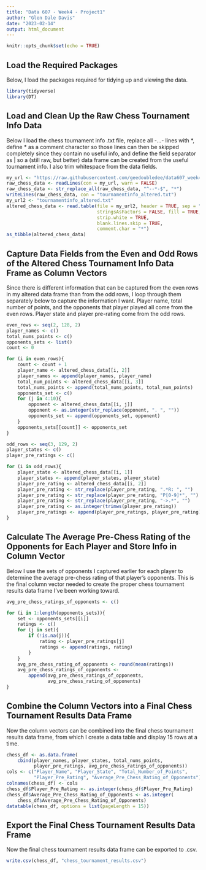 ---
title: "Data 607 - Week4 - Project1"
author: "Glen Dale Davis"
date: "2023-02-14"
output: html_document
---

```{r setup, include=FALSE}
knitr::opts_chunk$set(echo = TRUE)
```

## Load the Required Packages

Below, I load the packages required for tidying up and viewing the data.

```{r packages, warning = FALSE, message = FALSE}
library(tidyverse)
library(DT)

```

## Load and Clean Up the Raw Chess Tournament Info Data

Below I load the chess tournament info .txt file, replace all -...- lines with $*$, define $*$ as a comment character so those lines can then be skipped completely since they contain no useful info, and define the field separator as $|$ so a (still raw, but better) data frame can be created from the useful tournament info. I also trim whitespace from the data fields.

```{r raw_data, warning = FALSE}

my_url <- "https://raw.githubusercontent.com/geedoubledee/data607_week4/main/tournamentinfo.txt"
raw_chess_data <- readLines(con = my_url, warn = FALSE)
raw_chess_data <- str_replace_all(raw_chess_data, "^--*-$", "*")
writeLines(raw_chess_data, con = "tournamentinfo_altered.txt")
my_url2 <- "tournamentinfo_altered.txt"
altered_chess_data <- read.table(file = my_url2, header = TRUE, sep = "|",
                                 stringsAsFactors = FALSE, fill = TRUE,
                                 strip.white = TRUE,
                                 blank.lines.skip = TRUE,
                                 comment.char = "*")
as_tibble(altered_chess_data)

```

## Capture Data Fields from the Even and Odd Rows of the Altered Chess Tournament Info Data Frame as Column Vectors

Since there is different information that can be captured from the even rows in my altered data frame than from the odd rows, I loop through them separately below to capture the information I want. Player name, total number of points, and the opponents that player played all come from the even rows. Player state and player pre-rating come from the odd rows.

```{r altered_df_even_and_odd_row_fields, warning = FALSE}
even_rows <- seq(2, 128, 2)
player_names <- c()
total_nums_points <- c()
opponents_sets <- list()
count <- 0

for (i in even_rows){
    count <- count + 1
    player_name <- altered_chess_data[[i, 2]]
    player_names <- append(player_names, player_name)
    total_num_points <- altered_chess_data[[i, 3]]
    total_nums_points <- append(total_nums_points, total_num_points)
    opponents_set <- c()
    for (j in 4:10){
        opponent <- altered_chess_data[[i, j]]
        opponent <- as.integer(str_replace(opponent, ". ", ""))
        opponents_set <- append(opponents_set, opponent)
    }
    opponents_sets[[count]] <- opponents_set
}

odd_rows <- seq(3, 129, 2)
player_states <- c()
player_pre_ratings <- c()

for (i in odd_rows){
    player_state <- altered_chess_data[[i, 1]]
    player_states <- append(player_states, player_state)
    player_pre_rating <- altered_chess_data[[i, 2]]
    player_pre_rating <- str_replace(player_pre_rating, ".*R: ", "")
    player_pre_rating <- str_replace(player_pre_rating, "P[0-9]*", "")
    player_pre_rating <- str_replace(player_pre_rating, "->.*", "")
    player_pre_rating <- as.integer(trimws(player_pre_rating))
    player_pre_ratings <- append(player_pre_ratings, player_pre_rating)
}

```

## Calculate The Average Pre-Chess Rating of the Opponents for Each Player and Store Info in Column Vector

Below I use the sets of opponents I captured earlier for each player to determine the average pre-chess rating of that player's opponents. This is the final column vector needed to create the proper chess tournament results data frame I've been working toward. 

```{r avg_pre_chess_rating_vector}
avg_pre_chess_ratings_of_opponents <- c()

for (i in 1:length(opponents_sets)){
    set <- opponents_sets[[i]]
    ratings <- c()
    for (j in set){
        if (!is.na(j)){
            rating <- player_pre_ratings[j]
            ratings <- append(ratings, rating)
        }
    }
    avg_pre_chess_rating_of_opponents <- round(mean(ratings))
    avg_pre_chess_ratings_of_opponents <-
        append(avg_pre_chess_ratings_of_opponents,
               avg_pre_chess_rating_of_opponents)
}

```

## Combine the Column Vectors into a Final Chess Tournament Results Data Frame

Now the column vectors can be combined into the final chess tournament results data frame, from which I create a data table and display 15 rows at a time. 

```{r final_chess_tournament_df}

chess_df <- as.data.frame(
    cbind(player_names, player_states, total_nums_points,
          player_pre_ratings, avg_pre_chess_ratings_of_opponents))
cols <- c("Player_Name", "Player_State", "Total_Number_of_Points",
          "Player_Pre_Rating", "Average_Pre_Chess_Rating_of_Opponents")
colnames(chess_df) <- cols
chess_df$Player_Pre_Rating <- as.integer(chess_df$Player_Pre_Rating)
chess_df$Average_Pre_Chess_Rating_of_Opponents <- as.integer(
    chess_df$Average_Pre_Chess_Rating_of_Opponents)
datatable(chess_df, options = list(pageLength = 15))

```

## Export the Final Chess Tournament Results Data Frame

Now the final chess tournament results data frame can be exported to .csv.


```{r export_csv}

write.csv(chess_df, "chess_tournament_results.csv")

```